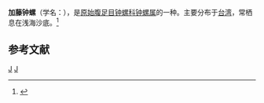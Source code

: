 {{Speciesbox
| taxon = Calliostoma katoi
| binomial_authority = (Sakurai, 1944)
}}
'''加藤钟螺'''（学名：''{{lang|la|Calliostoma katoi}}''），是[[原始腹足目|原始腹足目]][[钟螺科|钟螺科]][[钟螺属|钟螺属]]的一种。主要分布于[[台湾|台湾]]，常栖息在浅海沙底。<ref>{{cite web|url=http://shell.sinica.edu.tw/chinese/shellbase_detail.php?science_no=2963|title=国际贝库：加藤钟螺|publisher=台湾贝类资料库|accessdate=2009-08-11|archive-date=2016-03-04|archive-url=https://web.archive.org/web/20160304130655/http://shell.sinica.edu.tw/chinese/shellbase_detail.php?science_no=2963|dead-url=no}}</ref>

== 参考文献 ==
{{reflist}}
{{Taxonbar|from=Q5022395}}

[[Category:钟螺属|J]]
[[Category:1944年描述的动物|J]]